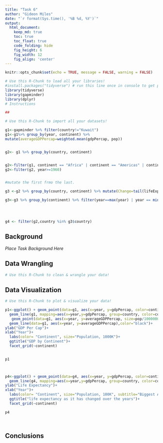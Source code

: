 ```yaml
---
title: "Task 6"
author: "Gideon Miles"
date: "`r format(Sys.time(), '%B %d, %Y')`"
output:
  html_document:  
    keep_md: true
    toc: true
    toc_float: true
    code_folding: hide
    fig_height: 6
    fig_width: 12
    fig_align: 'center'
---
```


```r
knitr::opts_chunk$set(echo = TRUE, message = FALSE, warning = FALSE)
```

```r
# Use this R-Chunk to load all your libraries!
#install.packages("tidyverse") # run this line once in console to get package
library(tidyverse)
library(gapminder)
library(dplyr)
# Instructions

##

```

```r
# Use this R-Chunk to import all your datasets!

g1<-gapminder %>% filter(country!="Kuwait")
g1<-g1%>% group_by(year, continent) %>%
mutate(averageGDPPercap=weighted.mean(gdpPercap, pop))


g2<- g1 %>% group_by(country, continent)


g2<-filter(g1, continent == "Africa" | continent == "Americas" | continent ==  "Asia")
g2<-filter(g2, year>=1960)


#mutate the first frmo the last.  

g3 <-g2 %>% group_by(country, continent) %>% mutate(Change=tail(lifeExp,1) - head(lifeExp,1))

g3<-g3 %>% group_by(continent) %>% filter(year==max(year) | year == min(year))  %>% filter(Change==max(Change)| Change==min(Change)) %>% filter(year>1962)




g4 <- filter(g2,country %in% g3$country)


```

## Background

_Place Task Background Here_

## Data Wrangling

```r
# Use this R-Chunk to clean & wrangle your data!

```

## Data Visualization

```r
# Use this R-Chunk to plot & visualize your data!

p1<-ggplot() + geom_point(data=g1, aes(x=year, y=gdpPercap, color=continent, size=pop/1000000)) + scale_x_continuous(name="Year", limits=c(1952, 2007)) +
  geom_line(g1, mapping=aes(x=year,y=gdpPercap, group=country, color=continent))+
   geom_point(data=g1, aes(x=year, y=averageGDPPercap, size=pop/1000000),color="black")+
  geom_line(data=g1, aes(x=year, y=averageGDPPercap),color="black")+
ylab("GDP Per Cap")+
xlab("Year")+
  labs(color= "Continent", size="Population, 1000K")+
  ggtitle("GDP by Continent")+
  facet_grid(~continent)

 
p1



p4<-ggplot() + geom_point(data=g4, aes(x=year, y=gdpPercap, color=continent, size=pop/100000)) + scale_x_continuous(name="Year", limits=c(1952, 2007)) +
  geom_line(g4, mapping=aes(x=year,y=gdpPercap, group=country, color=continent))+
ylab("Life Expectancy")+
xlab("Year")+
  labs(color= "Continent", size="Population, 100K", subtitle="Biggest And Smallest Overall Growth")+
  ggtitle("life expectancy as it has changed over the years")+
  facet_grid(~continent)

p4




```

## Conclusions
